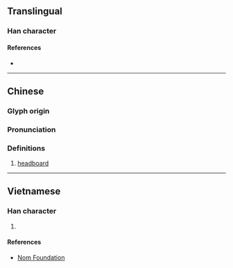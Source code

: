 {{also|杩}}
{{character info/new}}
==Translingual==

===Han character===
{{Han char|rn=75|rad=木|as=10|sn=14|four=41927|canj=DSQF|ids=⿰木馬}}

====References====
* {{Han ref|kx=0544.050|dkj=15261|dj=0931.240|hdz=21260.020|uh=69AA|ud=27050|bh=E259|bd=57945}}

----

==Chinese==
{{zh-forms|s=杩}}

===Glyph origin===
{{Han etym}}

===Pronunciation===
{{zh-pron
|m=mà
|c=maa5,maa6
|mc=y
|oc=y
|ma=
|cat=n
}}

===Definitions===
{{zh-hanzi}}

# [[headboard]]

----

==Vietnamese==

===Han character===
{{vi-readings|rs=木10|hanviet=mớ}}

# {{defn|lang=vi|sort=木10}}

====References====
* [http://nomfoundation.org/common/nom_details.php?codepoint=69aa Nom Foundation]